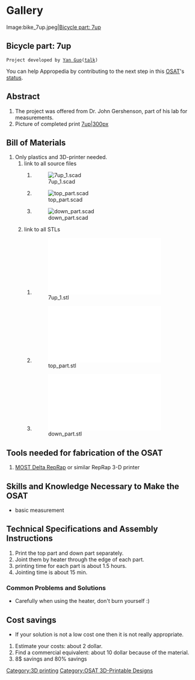 {{777}}

=Gallery=

<gallery caption="777 OSAT 3-D Printable Design">


Image:bike_7up.jpeg|[[Bicycle part: 7up]]












</gallery>

==Bicycle part: 7up ==
 Project developed by [[User:Yanguo|Yan Guo]]([[User talk:Yanguo|talk]])
{{Statusboxtop}}
{{status-design}}
{{status-prototype}}
You can help Appropedia by contributing to the next step in this [[OSAT]]'s [[:Category:Status|status]].
{{boxbottom}}

==Abstract==
# The project was offered from Dr. John Gershenson, part of his lab for measurements. 
# Picture of completed print [[image:bike_7up.jpeg|7up|300px]]

== Bill of Materials==
# Only plastics  and 3D-printer needed.
## link to all source files
###[[File:7up 1.scad]]
###[[File:top part.scad]]
###[[File:down part.scad]]
## link to all STLs
###[[File:7up 1.stl]]
###[[File:top part.stl]]
###[[File:down part.stl]]

== Tools needed for fabrication of the OSAT==
# [[Delta_Build_Overview:MOST| MOST Delta RepRap]] or similar RepRap 3-D printer

== Skills and Knowledge Necessary to Make the OSAT ==
* basic measurement

== Technical Specifications and Assembly Instructions==
# Print the top part and down part separately.
# Joint them by heater through the edge of each part.
# printing time for each part is about 1.5 hours.
# Jointing time is about 15 min. 


=== Common Problems and Solutions===
* Carefully when using the heater, don't burn yourself :)

== Cost savings==
* If your solution is not a low cost one then it is not really appropriate.
# Estimate your costs: about 2 dollar.
# Find a commercial equivalent: about 10 dollar because of the material. 
# 8$ savings and 80% savings


[[Category:3D printing]]
[[Category:OSAT 3D-Printable Designs]]